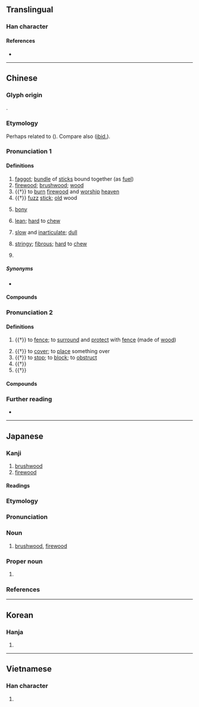 {{also|茈}}
{{character info}}
==Translingual==

===Han character===
{{Han char|rn=75|rad=木|as=05|sn=9|four=21904|canj=YPD|ids=⿱此木}}

====References====
* {{Han ref|kx=0521.060|dkj=14664|dj=0909.040|hdz=21197.110|uh=67F4|ud=26612|bh=AEE3|bd=44771}}

----

==Chinese==
{{zh-forms}}

===Glyph origin===
{{Han etym}}
{{Han compound|此|木|ls=psc|c1=p|c2=s}}.

===Etymology===
Perhaps related to {{och-l|槎|to cut trees}} ({{zh-ref|Schuessler, 2007}}). Compare also {{cog|km|ឈើ||wood}} ([[ibid.]]).

===Pronunciation 1===
{{zh-pron
|m=chái
|m-s=
|c=caai4
|c-t=
|g=
|h=pfs=chhài
|j=cai1
|mb=châu
|md=chà
|mn=ml,tw,sg:chhâ/ml:chhâi
|mn_note=Xiamen, Quanzhou, Zhangzhou: chhâ - vernacular; chhâi - literary
|mn-t=ca5
|w=3za
|x=
|mc=y
|oc=y
|cat=n,v,a,pn
}}

====Definitions====
{{zh-hanzi}}

# [[faggot]]; [[bundle]] of [[stick]]s bound together (as [[fuel]])
# [[firewood]]; [[brushwood]]; [[wood]]
# {{†}} to [[burn]] [[firewood]] and [[worship]] [[heaven]]
# {{†}} [[fuzz]] [[stick]]; [[old]] wood
# {{lb|zh|dialectal}} [[bony]]
# {{lb|zh|dialectal}} [[lean]]; [[hard]] to [[chew]]
# {{lb|zh|Min}} [[slow]] and [[inarticulate]]; [[dull]]
# {{lb|zh|Zhangzhou|_|Hokkien}} [[stringy]]; [[fibrous]]; [[hard]] to [[chew]] {{gloss|of food}}
# {{surname|zh}}
#: {{zh-x|^柴 ^玲|{{w|Chai Ling|'''Chai''' Ling}} {{gloss|Tiananmen Square protest leader}}}}
=====Synonyms=====
* {{s|wood}}
{{zh-dial|木頭}}

====Compounds====
{{zh-der|fold=1|乾柴|乾柴烈火|倒了柴|劈柴|如柴|安全火柴|引柴|打柴|撿柴|木柴|杜茅柴|柴刀|柴寮|柴市|柴心兒|柴房|柴扉|柴望|柴木|柴桑|柴棘|柴榮|柴毀|柴毀滅性|柴毀骨立|柴水|柴油|柴油機|柴火|柴瘠|柴禾|柴窯|柴立不阿|柴米|柴米夫妻|柴米油鹽|柴胡|柴草|柴荊|柴荒米貴|柴薪|柴車|柴達木河|柴門|柴門霍夫|柴雞|柴頭|柴魚|滿口胡柴|火柴|烈火乾柴|燔柴|瘦骨如柴|砍柴|稱柴而爨|老樹枯柴|胡柴|胸中柴棘|茅柴|茅柴酒|荊柴|骨瘦如柴|柴溝堡|柴棍|柴湖|柴家廟|柴米油鹽醬醋茶}}

===Pronunciation 2===
{{zh-pron
|m=zhài
|c=zaai6
|dial=n
|cat=v,n
}}

====Definitions====
{{zh-hanzi}}

# {{†}} to [[fence]]; to [[surround]] and [[protect]] with [[fence]] (made of [[wood]])
#: {{zh-x|《^鹿柴{zhài}》|''Deer Fence'', a poem by {{w|Wang Wei (Tang dynasty)|Wang Wei}}}}
# {{†}} to [[cover]]; to [[place]] something over
# {{†}} to [[stop]]; to [[block]]; to [[obstruct]]
# {{†}} {{zh-alt-form|寨|[[defending]] [[fence]]}}
# {{†}} {{zh-alt-form|寨|[[villa]]}}

====Compounds====
{{zh-der|fold=1|鹿柴|柴護|柴門|柴路|柴塞|柴柵|柴楂|柴籬}}

===Further reading===
* {{thcwd|6101}}

----

==Japanese==

===Kanji===
{{ja-kanji|grade=|rs=木05}}

# [[brushwood]]
# [[firewood]]

====Readings====
{{ja-readings
|goon=ぜ
|kanon=さい
|kun=しば-
}}

===Etymology===
{{ja-kanjitab|しば|yomi=k}}
{{rfe|ja}}

===Pronunciation===
{{ja-pron|yomi=k|しば|acc=0|acc_ref=DJR,NHK}}

===Noun===
{{ja-noun|しば}}

# [[brushwood]], [[firewood]]

===Proper noun===
{{ja-pos|proper|しば}}

# {{surname|ja|sort=しば}}

===References===
<references/>

----

==Korean==

===Hanja===
{{ko-hanja|hangeul=[[시]], [[채]]|eumhun=|rv=si, chae|mr=si, ch'ae|y=si, chay}}

# {{rfdef|ko|sort=木05}}

----

==Vietnamese==

===Han character===
{{vi-readings|reading=sài, thầy, thài, thày, sầy, xầy|rs=木05}}

# {{rfdef|vi|sort=木05}}